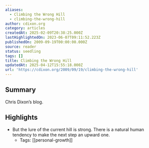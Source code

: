 ```yaml
---
aliases:
  - Climbing the Wrong Hill
  - climbing-the-wrong-hill
author: cdixon.org
category: articles
createdAt: 2025-02-09T20:38:25.000Z
lastHighlightedOn: 2023-06-07T09:11:52.223Z
publishedOn: 2009-09-19T00:00:00.000Z
source: reader
status: seedling
tags: []
title: Climbing the Wrong Hill
updatedAt: 2025-04-12T15:55:18.000Z
url: 'https://cdixon.org/2009/09/19/climbing-the-wrong-hill'
---
```

## Summary

Chris Dixon’s blog.

## Highlights

- But the lure of the current hill is strong. There is a natural human tendency to make the next step an upward one.
    - Tags: [[personal-growth]]
